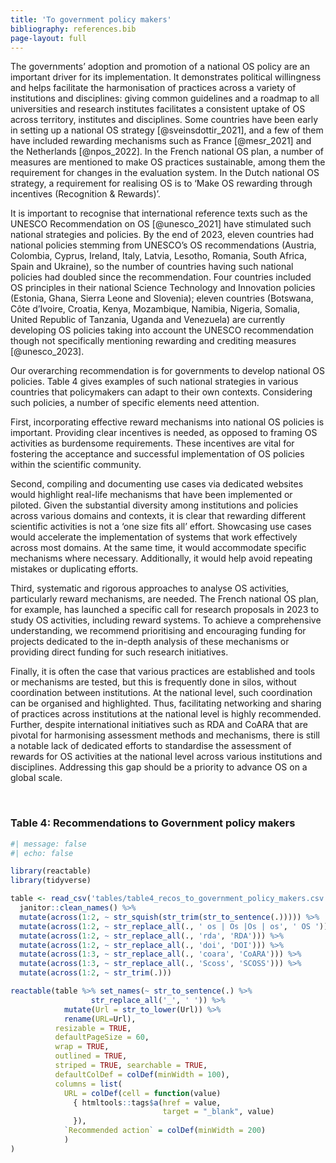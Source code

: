 ```yaml
---
title: 'To government policy makers'
bibliography: references.bib
page-layout: full
---
```


The governments' adoption and promotion of a national OS policy are an important driver for its implementation. It demonstrates political willingness and helps facilitate the harmonisation of practices across a variety of institutions and disciplines: giving common guidelines and a roadmap to all universities and research institutes facilitates a consistent uptake of OS across territory, institutes and disciplines. Some countries have been early in setting up a national OS strategy [@sveinsdottir_2021], and a few of them have included rewarding mechanisms such as France [@mesr_2021] and the Netherlands [@npos_2022]. In the French national OS plan, a number of measures are mentioned to make OS practices sustainable, among them the requirement for changes in the evaluation system. In the Dutch national OS strategy, a requirement for realising OS is to 'Make OS rewarding through incentives (Recognition & Rewards)'. 

It is important to recognise that international reference texts such as the UNESCO Recommendation on OS [@unesco_2021] have stimulated such national strategies and policies. By the end of 2023, eleven countries had national policies stemming from UNESCO's OS recommendations (Austria, Colombia, Cyprus, Ireland, Italy, Latvia, Lesotho, Romania, South Africa, Spain and Ukraine), so the number of countries having such national policies had doubled since the recommendation. Four countries included OS principles in their national Science Technology and Innovation policies (Estonia, Ghana, Sierra Leone and Slovenia); eleven countries (Botswana, Côte d'Ivoire, Croatia, Kenya, Mozambique, Namibia, Nigeria, Somalia, United Republic of Tanzania, Uganda and Venezuela) are currently developing OS policies taking into account the UNESCO recommendation though not specifically mentioning rewarding and crediting measures [@unesco_2023]. 

Our overarching recommendation is for governments to develop national OS policies. Table 4 gives examples of such national strategies in various countries that policymakers can adapt to their own contexts. Considering such policies, a number of specific elements need attention.  

First, incorporating effective reward mechanisms into national OS policies is important. Providing clear incentives is needed, as opposed to framing OS activities as burdensome requirements. These incentives are vital for fostering the acceptance and successful implementation of OS policies within the scientific community.  

Second, compiling and documenting use cases via dedicated websites would highlight real-life mechanisms that have been implemented or piloted. Given the substantial diversity among institutions and policies across various domains and contexts, it is clear that rewarding different scientific activities is not a 'one size fits all' effort. Showcasing use cases would accelerate the implementation of systems that work effectively across most domains. At the same time, it would accommodate specific mechanisms where necessary. Additionally, it would help avoid repeating mistakes or duplicating efforts.   

Third, systematic and rigorous approaches to analyse OS activities, particularly reward mechanisms, are needed. The French national OS plan, for example, has launched a specific call for research proposals in 2023 to study OS activities, including reward systems. To achieve a comprehensive understanding, we recommend prioritising and encouraging funding for projects dedicated to the in-depth analysis of these mechanisms or providing direct funding for such research initiatives.  

Finally, it is often the case that various practices are established and tools or mechanisms are tested, but this is frequently done in silos, without coordination between institutions. At the national level, such coordination can be organised and highlighted. Thus, facilitating networking and sharing of practices across institutions at the national level is highly recommended. Further, despite international initiatives such as RDA and CoARA that are pivotal for harmonising assessment methods and mechanisms, there is still a notable lack of dedicated efforts to standardise the assessment of rewards for OS activities at the national level across various institutions and disciplines. Addressing this gap should be a priority to advance OS on a global scale.  


<br>

### Table 4: Recommendations to Government policy makers

```r
#| message: false
#| echo: false

library(reactable)
library(tidyverse)

table <- read_csv('tables/table4_recos_to_government_policy_makers.csv') %>% 
  janitor::clean_names() %>% 
  mutate(across(1:2, ~ str_squish(str_trim(str_to_sentence(.))))) %>% 
  mutate(across(1:2, ~ str_replace_all(., ' os | Os |Os | os', ' OS '))) %>% 
  mutate(across(1:2, ~ str_replace_all(., 'rda', 'RDA'))) %>% 
  mutate(across(1:2, ~ str_replace_all(., 'doi', 'DOI'))) %>% 
  mutate(across(1:3, ~ str_replace_all(., 'coara', 'CoARA'))) %>% 
  mutate(across(1:3, ~ str_replace_all(., 'Scoss', 'SCOSS'))) %>% 
  mutate(across(1:2, ~ str_trim(.)))

reactable(table %>% set_names(~ str_to_sentence(.) %>%
                  str_replace_all('_', ' ')) %>% 
            mutate(Url = str_to_lower(Url)) %>% 
            rename(URL=Url), 
          resizable = TRUE,
          defaultPageSize = 60,
          wrap = TRUE,
          outlined = TRUE,
          striped = TRUE, searchable = TRUE,
          defaultColDef = colDef(minWidth = 100),
          columns = list(
            URL = colDef(cell = function(value) 
              { htmltools::tags$a(href = value, 
                                  target = "_blank", value)
              }),
            `Recommended action` = colDef(minWidth = 200)
            )
)
```
